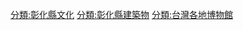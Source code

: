 {{commons category|Museums in Changhua County}}

[[分類:彰化縣文化|分類:彰化縣文化]]
[[分類:彰化縣建築物|分類:彰化縣建築物]]
[[分類:台灣各地博物館|分類:台灣各地博物館]]